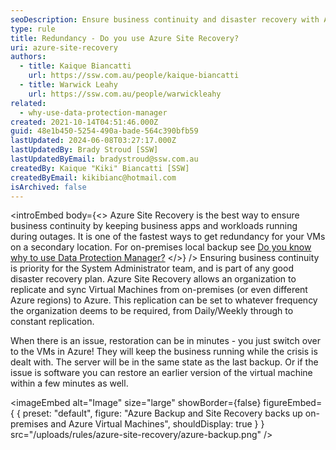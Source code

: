 ```yaml
---
seoDescription: Ensure business continuity and disaster recovery with Azure Site Recovery, a reliable solution to replicate and sync Virtual Machines across on-premises and Azure regions.
type: rule
title: Redundancy - Do you use Azure Site Recovery?
uri: azure-site-recovery
authors:
  - title: Kaique Biancatti
    url: https://ssw.com.au/people/kaique-biancatti
  - title: Warwick Leahy
    url: https://ssw.com.au/people/warwickleahy
related:
  - why-use-data-protection-manager
created: 2021-10-14T04:51:46.000Z
guid: 48e1b450-5254-490a-bade-564c390bfb59
lastUpdated: 2024-06-08T03:27:17.000Z
lastUpdatedBy: Brady Stroud [SSW]
lastUpdatedByEmail: bradystroud@ssw.com.au
createdBy: Kaique "Kiki" Biancatti [SSW]
createdByEmail: kikibianc@hotmail.com
isArchived: false
---
```


<introEmbed
  body={<>
Azure Site Recovery is the best way to ensure business continuity by keeping business apps and workloads running during outages. It is one of the fastest ways to get redundancy for your VMs on a secondary location. For on-premises local backup see [Do you know why to use Data Protection Manager?](/why-use-data-protection-manager)
  </>}
/>
Ensuring business continuity is priority for the System Administrator team, and is part of any good disaster recovery plan. Azure Site Recovery allows an organization to replicate and sync Virtual Machines from on-premises (or even different Azure regions) to Azure. This replication can be set to whatever frequency the organization deems to be required, from Daily/Weekly through to constant replication.

When there is an issue, restoration can be in minutes - you just switch over to the VMs in Azure! They will keep the business running while the crisis is dealt with. The server will be in the same state as the last backup. Or if the issue is software you can restore an earlier version of the virtual machine within a few minutes as well.


<imageEmbed
  alt="Image"
  size="large"
  showBorder={false}
  figureEmbed={ {
    preset: "default",
    figure: "Azure Backup and Site Recovery backs up on-premises and Azure Virtual Machines",
    shouldDisplay: true
  } }
  src="/uploads/rules/azure-site-recovery/azure-backup.png"
/>
